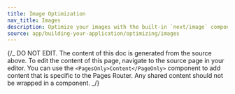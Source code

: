 ```yaml
---
title: Image Optimization
nav_title: Images
description: Optimize your images with the built-in `next/image` component.
source: app/building-your-application/optimizing/images
---
```


{/_ DO NOT EDIT. The content of this doc is generated from the source above. To edit the content of this page, navigate to the source page in your editor. You can use the `<PagesOnly>Content</PageOnly>` component to add content that is specific to the Pages Router. Any shared content should not be wrapped in a component. _/}
